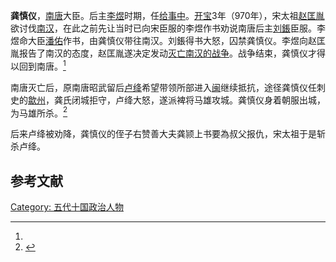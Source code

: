 '''龚慎仪'''，[[南唐|南唐]]大臣。后主[[李煜|李煜]]时期，任[[给事中|给事中]]。[[开宝|开宝]]3年（970年），宋太祖[[赵匡胤|赵匡胤]]欲讨伐[[南汉|南汉]]，在此之前先让当时已向宋臣服的李煜作书劝说南唐后主[[刘鋹|刘鋹]]臣服。李煜命大臣[[潘佑|潘佑]]作书，由龚慎仪带往南汉。刘鋹得书大怒，囚禁龚慎仪。李煜向赵匡胤报告了南汉的态度，赵匡胤遂决定发动[[宋灭南汉之战|灭亡南汉的战争]]。战争结束，龚慎仪才得以回到南唐。<ref name="吴任臣" /> 

南唐灭亡后，原南唐昭武留后[[卢绛|卢绛]]希望带领所部进入[[福建|闽]]继续抵抗，途径龚慎仪任刺史的[[歙州|歙州]]，龚氏闭城拒守，卢绛大怒，遂派裨将马雄攻城。龚慎仪身着朝服出城，为马雄所杀。<ref name="吴任臣">{{cite book | title=十国春秋 卷三十 南唐十六 | publisher=吉林出版集团 | author=吴任臣 | year=2005 | location=长春 | pages=281| isbn=7807200669}}</ref>

后来卢绛被劝降，龚慎仪的侄子右赞善大夫龚颕上书要為叔父报仇，宋太祖于是斩杀卢绛。

==参考文献==
{{reflist}}

{{五代十国人物小作品}}
[[Category:_五代十国政治人物|Category: 五代十国政治人物]]
